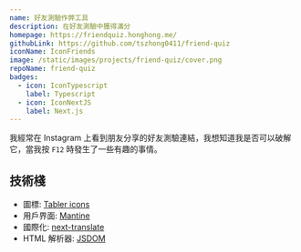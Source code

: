 ```yaml
---
name: 好友測驗作弊工具
description: 在好友測驗中獲得滿分
homepage: https://friendquiz.honghong.me/
githubLink: https://github.com/tszhong0411/friend-quiz
iconName: IconFriends
image: /static/images/projects/friend-quiz/cover.png
repoName: friend-quiz
badges:
  - icon: IconTypescript
    label: Typescript
  - icon: IconNextJS
    label: Next.js
---
```


我經常在 Instagram 上看到朋友分享的好友測驗連結，我想知道我是否可以破解它，當我按 `F12` 時發生了一些有趣的事情。

## 技術棧

- 圖標: [Tabler icons](https://tabler-icons.io/)
- 用戶界面: [Mantine](https://mantine.dev)
- 國際化: [next-translate](https://github.com/aralroca/next-translate)
- HTML 解析器: [JSDOM](https://github.com/jsdom/jsdom)
